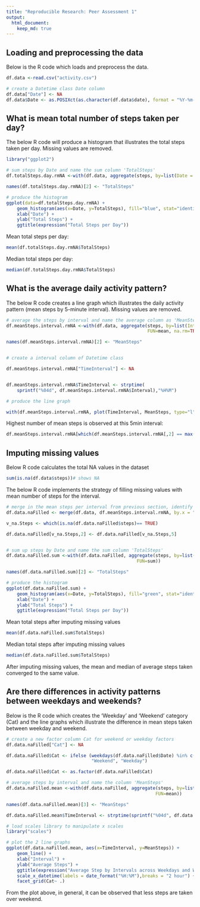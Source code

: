 ```yaml
---
title: "Reproducible Research: Peer Assessment 1"
output: 
  html_document:
    keep_md: true
---
```



## Loading and preprocessing the data

Below is the R code which loads and preprocess the data.

```r

df.data <-read.csv("activity.csv")

# create a Datetime class Date column 
df.data["Date"] <- NA
df.data$Date <- as.POSIXct(as.character(df.data$date), format = "%Y-%m-%d")
```

## What is mean total number of steps taken per day?

The below R code will produce a histogram that illustrates the total steps taken per day. Missing values are removed.

```r
library("ggplot2")

# sum steps by Date and name the sum column 'TotalSteps' 
df.totalSteps.day.rmNA <-with(df.data, aggregate(steps, by=list(Date = Date), FUN=sum, na.rm=TRUE))

names(df.totalSteps.day.rmNA)[2] <- "TotalSteps"

# produce the histogram
ggplot(data=df.totalSteps.day.rmNA) + 
    geom_histogram(aes(x=Date, y=TotalSteps), fill="blue", stat="identity")+
    xlab("Date") +
    ylab("Total Steps") +
    ggtitle(expression("Total Steps per Day")) 

```

Mean total steps per day:

```r
mean(df.totalSteps.day.rmNA$TotalSteps)


```

Median total steps per day:

```r
median(df.totalSteps.day.rmNA$TotalSteps)
```
## What is the average daily activity pattern?

The below R code creates a line graph which illustrates the daily activity pattern (mean steps by 5-minute interval). Missing values are removed.

```r

# average the steps by interval and name the average column as 'MeanSteps'
df.meanSteps.interval.rmNA <-with(df.data, aggregate(steps, by=list(Interval = interval), 
                                                     FUN=mean, na.rm=TRUE))

names(df.meanSteps.interval.rmNA)[2] <- "MeanSteps"


# create a interval column of Datetime class

df.meanSteps.interval.rmNA["TimeInterval"] <- NA


df.meanSteps.interval.rmNA$TimeInterval <- strptime(
    sprintf("%04d", df.meanSteps.interval.rmNA$Interval),"%H%M")

# produce the line graph

with(df.meanSteps.interval.rmNA, plot(TimeInterval, MeanSteps, type="l", ylab=expression("Average steps across all days"),xlab="Interval", main = expression("Average Steps by Interval")))

```

Highest number of mean steps is observed at this 5min interval:

```r
df.meanSteps.interval.rmNA[which(df.meanSteps.interval.rmNA[,2] == max(df.meanSteps.interval.rmNA$MeanSteps)),1]
```


## Imputing missing values

Below R code calculates the total NA values in the dataset

```r
sum(is.na(df.data$steps))# shows NA

```


The below R code implements the strategy of filling missing values with mean number of steps for the interval.

```r

# merge in the mean steps per interval from previous section, identify position of NAs and replace NAs with means steps
df.data.naFilled <- merge(df.data, df.meanSteps.interval.rmNA, by.x = "interval", by.y="Interval" )

v_na.Steps <- which(is.na(df.data.naFilled$steps)== TRUE)

df.data.naFilled[v_na.Steps,2] <- df.data.naFilled[v_na.Steps,5]


# sum up steps by Date and name the sum column 'TotalSteps'
df.data.naFilled.sum <-with(df.data.naFilled, aggregate(steps, by=list(Date = Date), 
                                                 FUN=sum))

names(df.data.naFilled.sum)[2] <- "TotalSteps"

# produce the histogram
ggplot(df.data.naFilled.sum) + 
    geom_histogram(aes(x=Date, y=TotalSteps), fill="green", stat="identity")+
    xlab("Date") +
    ylab("Total Steps") +
    ggtitle(expression("Total Steps per Day")) 

```

Mean total steps after imputing missing values
```r
mean(df.data.naFilled.sum$TotalSteps)
```


Median total steps after imputing missing values
```r
median(df.data.naFilled.sum$TotalSteps)
```


After imputing missing values, the mean and median of average steps taken converged to the same value.

## Are there differences in activity patterns between weekdays and weekends?

Below is the R code which creates the 'Weekday' and 'Weekend' category (Cat) and the line graphs which illustrate the difference in mean steps taken between weekday and weekend.

```r

# create a new factor column Cat for weekend or weekday factors
df.data.naFilled["Cat"] <- NA

df.data.naFilled$Cat <- ifelse (weekdays(df.data.naFilled$Date) %in% c("Saturday", "Sunday"), 
                                "Weekend", "Weekday")

df.data.naFilled$Cat <- as.factor(df.data.naFilled$Cat)

# average steps by interval and name the column 'MeanSteps'
df.data.naFilled.mean <-with(df.data.naFilled, aggregate(steps, by=list(TimeInterval = interval, Cat = Cat), 
                                                        FUN=mean))

names(df.data.naFilled.mean)[3] <- "MeanSteps"

df.data.naFilled.mean$TimeInterval <- strptime(sprintf("%04d", df.data.naFilled.mean$TimeInterval), "%H%M")

# load scales library to manipulate x scales
library("scales")

# plot the 2 line graphs
ggplot(df.data.naFilled.mean, aes(x=TimeInterval, y=MeanSteps)) +
    geom_line() +
    xlab("Interval") +
    ylab("Average Steps") +
    ggtitle(expression("Average Step by Intervals across Weekdays and Weekend")) + 
    scale_x_datetime(labels = date_format("%H:%M"),breaks = "2 hour") +
    facet_grid(Cat~ .)

```

From the plot above, in general, it can be observed that less steps are taken over weekend. 